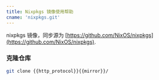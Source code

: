 ```yaml
---
title: Nixpkgs 镜像使用帮助
cname: 'nixpkgs.git'
---
```


nixpkgs 镜像，同步源为 [https://github.com/NixOS/nixpkgs](https://github.com/NixOS/nixpkgs).

### 克隆仓库

<CodeBlock>

```bash
git clone {{http_protocol}}{{mirror}}/
  
```

</CodeBlock>

